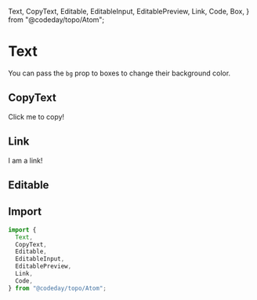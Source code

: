   Text,
  CopyText,
  Editable,
  EditableInput,
  EditablePreview,
  Link,
  Code,
  Box,
} from "@codeday/topo/Atom";

# Text

<Playground>
  <Box p={5}>
    <Text as="div">
      You can pass the <Code>bg</Code> prop to boxes to change their background
      color.
    </Text>
  </Box>
</Playground>

## CopyText

<Playground>
  <Box p={5}>
    <CopyText>Click me to copy!</CopyText>
  </Box>
</Playground>

## Link

<Playground>
  <Box p={5}>
    <Link href="https://www.codeday.org/">I am a link!</Link>
  </Box>
</Playground>

## Editable

<Playground>
  <Box p={5}>
    <Editable defaultValue="Edit me!">
      <EditablePreview />
      <EditableInput />
    </Editable>
  </Box>
</Playground>

## Import

```js
import {
  Text,
  CopyText,
  Editable,
  EditableInput,
  EditablePreview,
  Link,
  Code,
} from "@codeday/topo/Atom";
```
